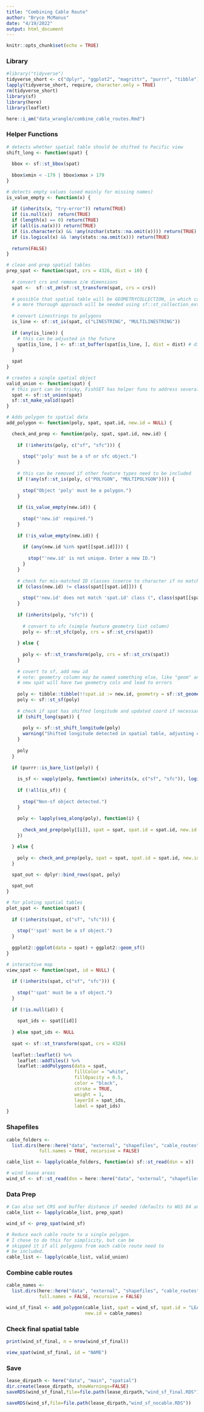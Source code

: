 ```yaml
---
title: "Combining Cable Route"
author: "Bryce McManus"
date: "4/19/2022"
output: html_document
---
```


```r
knitr::opts_chunk$set(echo = TRUE)
```

### Library
```r
#library("tidyverse")
tidyverse_short <- c("dplyr", "ggplot2", "magrittr", "purrr", "tibble") 
lapply(tidyverse_short, require, character.only = TRUE)
rm(tidyverse_short)
library(sf)
library(here)
library(leaflet)

here::i_am("data_wrangle/combine_cable_routes.Rmd")
```


### Helper Functions

```r
# detects whether spatial table should be shifted to Pacific view
shift_long <- function(spat) {
  
  bbox <- sf::st_bbox(spat)
  
  bbox$xmin < -179 | bbox$xmax > 179
}

# detects empty values (used mainly for missing names)
is_value_empty <- function(x) {
  
  if (inherits(x, "try-error")) return(TRUE)
  if (is.null(x))  return(TRUE)
  if (length(x) == 0) return(TRUE)
  if (all(is.na(x))) return(TRUE)
  if (is.character(x) && !any(nzchar(stats::na.omit(x)))) return(TRUE)
  if (is.logical(x) && !any(stats::na.omit(x))) return(TRUE)
  
  return(FALSE)
}

# clean and prep spatial tables
prep_spat <- function(spat, crs = 4326, dist = 10) {
  
  # convert crs and remove z/m dimensions
  spat <-  sf::st_zm(sf::st_transform(spat, crs = crs))
  
  # possible that spatial table will be GEOMETRYCOLLECTION, in which case
  # a more thorough approach will be needed using sf::st_collection_extract()
  
  # convert Linestrings to polygons
  is_line <- sf::st_is(spat, c("LINESTRING", "MULTILINESTRING"))
  
  if (any(is_line)) {
    # this can be adjusted in the future
    spat[is_line, ] <- sf::st_buffer(spat[is_line, ], dist = dist) # dist in meters
  }
  
  spat
}

# creates a single spatial object
valid_union <- function(spat) {
  # this part can be tricky, FishSET has helper funs to address several potential issues
  spat <- sf::st_union(spat) 
  sf::st_make_valid(spat)
}

# Adds polygon to spatial data
add_polygon <- function(poly, spat, spat.id, new.id = NULL) {

  check_and_prep <- function(poly, spat, spat.id, new.id) {
    
    if (!inherits(poly, c("sf", "sfc"))) {
      
      stop("'poly' must be a sf or sfc object.")
    }
    
    # this can be removed if other feature types need to be included
    if (!any(sf::st_is(poly, c("POLYGON", "MULTIPOLYGON")))) {
      
      stop("Object 'poly' must be a polygon.")
    }
    
    if (is_value_empty(new.id)) {
      
      stop("'new.id' required.")
    }
    
    if (!is_value_empty(new.id)) {
      
      if (any(new.id %in% spat[[spat.id]])) {
        
        stop("'new.id' is not unique. Enter a new ID.")
      }
    }
    
    # check for mis-matched ID classes (coerce to character if no match?)
    if (class(new.id) != class(spat[[spat.id]])) {
      
      stop("'new.id' does not match 'spat.id' class (", class(spat[[spat.id]]), ").")
    }
    
    if (inherits(poly, "sfc")) {
      
      # convert to sfc (simple feature geometry list column)
      poly <- sf::st_sfc(poly, crs = sf::st_crs(spat))
      
    } else {
      
      poly <- sf::st_transform(poly, crs = sf::st_crs(spat))
    }
      
    # covert to sf, add new id 
    # note: geometry column may be named something else, like "geom" and
    # new spat will have two geometry cols and lead to errors
    
    poly <- tibble::tibble(!!spat.id := new.id, geometry = sf::st_geometry(poly))
    poly <- sf::st_sf(poly)
      
    # check if spat has shifted longitude and updated coord if necessary
    if (shift_long(spat)) {
      
      poly <- sf::st_shift_longitude(poly)
      warning("Shifted longitude detected in spatial table, adjusting coordinates.")
    }
    
    poly
  }
  
  if (purrr::is_bare_list(poly)) {
    
    is_sf <- vapply(poly, function(x) inherits(x, c("sf", "sfc")), logical(1))
    
    if (!all(is_sf)) {
      
      stop("Non-sf object detected.")
    }
    
    poly <- lapply(seq_along(poly), function(i) {
      
      check_and_prep(poly[[i]], spat = spat, spat.id = spat.id, new.id = new.id[i])
    })

  } else {
    
    poly <- check_and_prep(poly, spat = spat, spat.id = spat.id, new.id = new.id)
  }
  
  spat_out <- dplyr::bind_rows(spat, poly)

  spat_out
}

# for ploting spatial tables
plot_spat <- function(spat) {
  
  if (!inherits(spat, c("sf", "sfc"))) {
    
    stop("'spat' must be a sf object.")
  }
  
  ggplot2::ggplot(data = spat) + ggplot2::geom_sf()
}

# interactive map 
view_spat <- function(spat, id = NULL) {
  
  if (!inherits(spat, c("sf", "sfc"))) {
    
    stop("'spat' must be a sf object.")
  }
  
  if (!is.null(id)) {
    
    spat_ids <- spat[[id]]
    
  } else spat_ids <- NULL
  
  spat <- sf::st_transform(spat, crs = 4326)
  
  leaflet::leaflet() %>%
    leaflet::addTiles() %>%
    leaflet::addPolygons(data = spat,
                         fillColor = "white",
                         fillOpacity = 0.5,
                         color = "black",
                         stroke = TRUE,
                         weight = 1,
                         layerId = spat_ids,
                         label = spat_ids)
}
```



### Shapefiles
```r
cable_folders <- 
  list.dirs(here::here("data", "external", "shapefiles", "cable_routes"), 
            full.names = TRUE, recursive = FALSE)

cable_list <- lapply(cable_folders, function(x) sf::st_read(dsn = x))

# wind lease areas
wind_sf <- sf::st_read(dsn = here::here("data", "external", "shapefiles", "All_Lease_Areas_Shapefile"))

```


### Data Prep
```r
# Can also set CRS and buffer distance if needed (defaults to WGS 84 and 10 meters)
cable_list <- lapply(cable_list, prep_spat) 

wind_sf <- prep_spat(wind_sf)
```


```r
# Reduce each cable route to a single polygon.
# I chose to do this for simplicity, but can be
# skipped it if all polygons from each cable route need to 
# be included.
cable_list <- lapply(cable_list, valid_union)
```

### Combine cable routes
```r
cable_names <- 
  list.dirs(here::here("data", "external", "shapefiles", "cable_routes"), 
            full.names = FALSE, recursive = FALSE) 

wind_sf_final <- add_polygon(cable_list, spat = wind_sf, spat.id = "LEASE_NUMB", 
                             new.id = cable_names)
```


### Check final spatial table

```r
print(wind_sf_final, n = nrow(wind_sf_final))
```


```r
view_spat(wind_sf_final, id = "NAME")
```


### Save 
```r
lease_dirpath <- here("data", "main", "spatial")
dir.create(lease_dirpath, showWarnings=FALSE)
saveRDS(wind_sf_final,file=file.path(lease_dirpath,"wind_sf_final.RDS"))

saveRDS(wind_sf,file=file.path(lease_dirpath,"wind_sf_nocable.RDS"))


```

